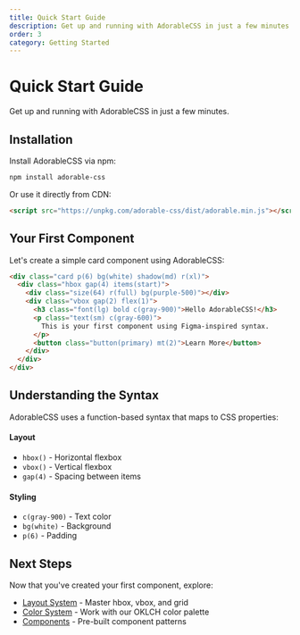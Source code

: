 ```yaml
---
title: Quick Start Guide
description: Get up and running with AdorableCSS in just a few minutes
order: 3
category: Getting Started
---
```


# Quick Start Guide

Get up and running with AdorableCSS in just a few minutes.

## Installation

Install AdorableCSS via npm:

```bash
npm install adorable-css
```

Or use it directly from CDN:

```html
<script src="https://unpkg.com/adorable-css/dist/adorable.min.js"></script>
```

<h2 id="first-component" class="heading(h2) mt(12) mb(6)">Your First Component</h2>

Let's create a simple card component using AdorableCSS:

```html
<div class="card p(6) bg(white) shadow(md) r(xl)">
  <div class="hbox gap(4) items(start)">
    <div class="size(64) r(full) bg(purple-500)"></div>
    <div class="vbox gap(2) flex(1)">
      <h3 class="font(lg) bold c(gray-900)">Hello AdorableCSS!</h3>
      <p class="text(sm) c(gray-600)">
        This is your first component using Figma-inspired syntax.
      </p>
      <button class="button(primary) mt(2)">Learn More</button>
    </div>
  </div>
</div>
```

<h2 id="core-concepts" class="heading(h2) mt(12) mb(6)">Understanding the Syntax</h2>

AdorableCSS uses a function-based syntax that maps to CSS properties:

<div class="grid(2) gap(4) my(6)">
  <div class="card p(4)">
    <h4 class="font(medium) mb(2)">Layout</h4>
    <ul class="vbox gap(1) text(sm)">
      <li><code class="docs-code">hbox()</code> - Horizontal flexbox</li>
      <li><code class="docs-code">vbox()</code> - Vertical flexbox</li>
      <li><code class="docs-code">gap(4)</code> - Spacing between items</li>
    </ul>
  </div>
  
  <div class="card p(4)">
    <h4 class="font(medium) mb(2)">Styling</h4>
    <ul class="vbox gap(1) text(sm)">
      <li><code class="docs-code">c(gray-900)</code> - Text color</li>
      <li><code class="docs-code">bg(white)</code> - Background</li>
      <li><code class="docs-code">p(6)</code> - Padding</li>
    </ul>
  </div>
</div>

<h2 id="next-steps" class="heading(h2) mt(12) mb(6)">Next Steps</h2>

Now that you've created your first component, explore:

- [Layout System](/docs/layout-system) - Master hbox, vbox, and grid
- [Color System](/docs/color-system) - Work with our OKLCH color palette
- [Components](/docs/components) - Pre-built component patterns